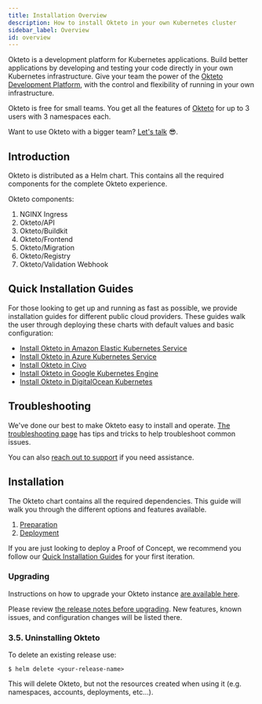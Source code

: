 ```yaml
---
title: Installation Overview
description: How to install Okteto in your own Kubernetes cluster
sidebar_label: Overview
id: overview
---
```


Okteto is a development platform for Kubernetes applications. Build better applications by developing and testing your code directly in your own Kubernetes infrastructure. Give your team the power of the [Okteto Development Platform](welcome/overview.md), with the control and flexibility of running in your own infrastructure.

Okteto is free for small teams.  You get all the features of [Okteto](self-hosted.mdx) for up to 3 users with 3 namespaces each.

Want to use Okteto with a bigger team? [Let's talk](https://www.okteto.com/contact/) 😎.

## Introduction

Okteto is distributed as a Helm chart. This contains all the required components for the complete Okteto experience.

Okteto components:

1. NGINX Ingress
1. Okteto/API
1. Okteto/Buildkit
1. Okteto/Frontend
1. Okteto/Migration
1. Okteto/Registry
1. Okteto/Validation Webhook

## Quick Installation Guides

For those looking to get up and running as fast as possible, we provide installation guides for different public cloud providers. These guides walk the user through deploying these charts with default values and basic configuration:

- [Install Okteto in Amazon Elastic Kubernetes Service](self-hosted/eks.mdx)
- [Install Okteto in Azure Kubernetes Service](self-hosted/aks.mdx)
- [Install Okteto in Civo](self-hosted/civo.mdx)
- [Install Okteto in Google Kubernetes Engine](self-hosted/gke.mdx)
- [Install Okteto in DigitalOcean Kubernetes](self-hosted/digitalocean.mdx)

## Troubleshooting

We've done our best to make Okteto easy to install and operate. [The troubleshooting page](self-hosted/install/troubleshooting.mdx) has tips and tricks to help troubleshoot common issues.

You can also [reach out to support](https://okteto.com/support) if you need assistance.

## Installation

The Okteto chart contains all the required dependencies. This guide will walk you through the different options and features available.

1. [Preparation](self-hosted/install/preparation.mdx)
2. [Deployment](self-hosted/install/deployment.mdx)

If you are just looking to deploy a Proof of Concept, we recommend you follow our [Quick Installation Guides](#quick-installation-guides) for your first iteration.

### Upgrading

Instructions on how to upgrade your Okteto instance [are available here](self-hosted/install/upgrade.mdx).

Please review [the release notes before upgrading](self-hosted/install/releases.mdx). New features, known issues, and configuration changes will be listed there.

### 3.5. Uninstalling Okteto

To delete an existing release use:

```console
$ helm delete <your-release-name>
```

This will delete Okteto, but not the resources created when using it (e.g. namespaces, accounts, deployments, etc...).
